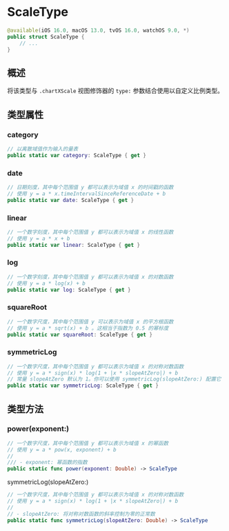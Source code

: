 # ScaleType

<ToBePolishedAfterTranslation />

<OriginalSource
  title="ScaleType"
  url="https://developer.apple.com/documentation/charts/scaletype"
  summary="缩放绘图域或范围的方法"
/>

```swift
@available(iOS 16.0, macOS 13.0, tvOS 16.0, watchOS 9.0, *)
public struct ScaleType {
    // ...
}
```

## 概述

将该类型与 `.chartXScale` 视图修饰器的 `type:` 参数结合使用以自定义比例类型。

## 类型属性

### category

```swift
// 以离散域值作为输入的量表
public static var category: ScaleType { get }
```

### date

```swift
// 日期刻度，其中每个范围值 y 都可以表示为域值 x 的时间戳的函数
// 使用 y = a * x.timeIntervalSinceReferenceDate + b
public static var date: ScaleType { get }
```

### linear

```swift
// 一个数字刻度，其中每个范围值 y 都可以表示为域值 x 的线性函数
// 使用 y = a * x + b
public static var linear: ScaleType { get }
```

### log

```swift
// 一个数字刻度，其中每个范围值 y 都可以表示为域值 x 的对数函数
// 使用 y = a * log(x) + b
public static var log: ScaleType { get }
```

### squareRoot

```swift
// 一个数字尺度，其中每个范围值 y 可以表示为域值 x 的平方根函数
// 使用 y = a * sqrt(x) + b 。这相当于指数为 0.5 的幂标度
public static var squareRoot: ScaleType { get }
```

### symmetricLog

```swift
// 一个数字尺度，其中每个范围值 y 都可以表示为域值 x 的对称对数函数
// 使用 y = a * sign(x) * log(1 + |x * slopeAtZero|) + b
// 常量 slopeAtZero 默认为 1。你可以使用 symmetricLog(slopeAtZero:) 配置它
public static var symmetricLog: ScaleType { get }
```

## 类型方法

### power(exponent:)

```swift
// 一个数字尺度，其中每个范围值 y 都可以表示为域值 x 的幂函数
// 使用 y = a * pow(x, exponent) + b
//
/// - exponent: 幂函数的指数
public static func power(exponent: Double) -> ScaleType
```

symmetricLog(slopeAtZero:)

```swift
// 一个数字尺度，其中每个范围值 y 都可以表示为域值 x 的对称对数函数
// 使用 y = a * sign(x) * log(1 + |x * slopeAtZero|) + b
//
// - slopeAtZero: 将对称对数函数的斜率控制为零的正常数
public static func symmetricLog(slopeAtZero: Double) -> ScaleType
```

